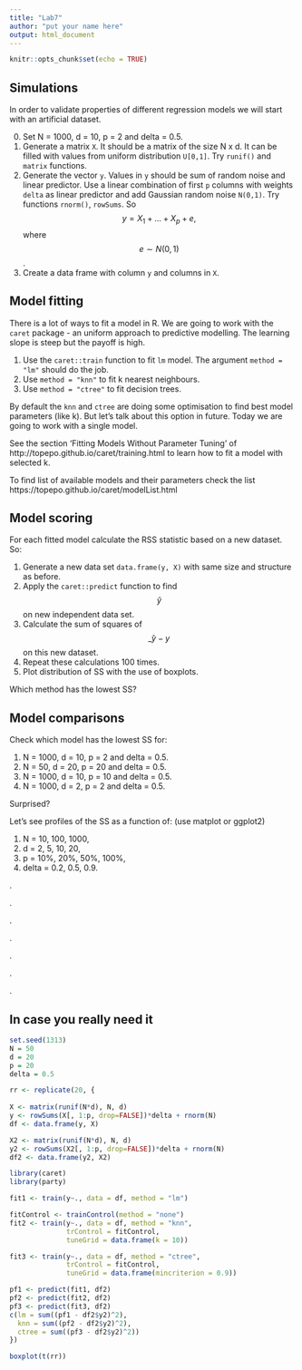```yaml
---
title: "Lab7"
author: "put your name here"
output: html_document
---
```


```r
knitr::opts_chunk$set(echo = TRUE)
```

## Simulations

In order to validate properties of different regression models we will start with an artificial dataset.

0. Set N = 1000, d = 10, p = 2 and delta = 0.5.
1. Generate a matrix `X`. It should be a matrix of the size N x d. It can be filled with values from uniform distribution `U[0,1]`. Try `runif()` and `matrix` functions.
2. Generate the vector `y`. Values in `y` should be sum of random noise and linear predictor. Use a linear combination of first `p` columns with weights `delta` as linear predictor and add Gaussian random noise `N(0,1)`. Try functions `rnorm()`, `rowSums`.
So 
$$
y = X_1 + ... + X_p + e,
$$
where $$e \sim N(0,1)$$.
3. Create a data frame with column `y` and columns in `X`.

## Model fitting

There is a lot of ways to fit a model in R. We are going to work with the `caret` package - an uniform approach to predictive modelling. The learning slope is steep but the payoff is high.

1. Use the `caret::train` function to fit `lm` model. The argument `method = "lm"` should do the job.
2. Use `method = "knn"` to fit k nearest neighbours.
3. Use `method = "ctree"` to fit decision trees.

By default the `knn` and `ctree` are doing some optimisation to find best model parameters (like k). But let's talk about this option in future. 
Today we are going to work with a single model.

See the section 'Fitting Models Without Parameter Tuning' of http://topepo.github.io/caret/training.html to learn how to fit a model with selected k.

To find list of available models and their parameters check the list https://topepo.github.io/caret/modelList.html

## Model scoring

For each fitted model calculate the RSS statistic based on a new dataset.
So:

1. Generate a new data set `data.frame(y, X)` with same size and structure as before.
2. Apply the `caret::predict` function to find $$\hat y$$ on new independent data set.
3. Calculate the sum of squares of $$\hat_y - y$$ on this new dataset.
4. Repeat these calculations 100 times.
5. Plot distribution of SS with the use of boxplots.

Which method has the lowest SS?

## Model comparisons

Check which model has the lowest SS for:

1.  N = 1000, d = 10, p = 2 and delta = 0.5.
2.  N = 50, d = 20, p = 20 and delta = 0.5.
3.  N = 1000, d = 10, p = 10 and delta = 0.5.
4.  N = 1000, d = 2, p = 2 and delta = 0.5.

Surprised?

Let's see profiles of the SS as a function of: (use matplot or ggplot2) 

1. N = 10, 100, 1000,
2. d = 2, 5, 10, 20,
3. p = 10%, 20%, 50%, 100%,
4. delta = 0.2, 0.5, 0.9.


.

.

.

.

.

.

.

##  In case you really need it

```r
set.seed(1313)
N = 50
d = 20
p = 20
delta = 0.5

rr <- replicate(20, {
  
X <- matrix(runif(N*d), N, d)
y <- rowSums(X[, 1:p, drop=FALSE])*delta + rnorm(N)
df <- data.frame(y, X)

X2 <- matrix(runif(N*d), N, d)
y2 <- rowSums(X2[, 1:p, drop=FALSE])*delta + rnorm(N)
df2 <- data.frame(y2, X2)

library(caret)
library(party)

fit1 <- train(y~., data = df, method = "lm")

fitControl <- trainControl(method = "none")
fit2 <- train(y~., data = df, method = "knn", 
              trControl = fitControl, 
              tuneGrid = data.frame(k = 10))

fit3 <- train(y~., data = df, method = "ctree", 
              trControl = fitControl, 
              tuneGrid = data.frame(mincriterion = 0.9))

pf1 <- predict(fit1, df2)
pf2 <- predict(fit2, df2)
pf3 <- predict(fit3, df2)
c(lm = sum((pf1 - df2$y2)^2),
  knn = sum((pf2 - df2$y2)^2),
  ctree = sum((pf3 - df2$y2)^2))
})

boxplot(t(rr))

```


